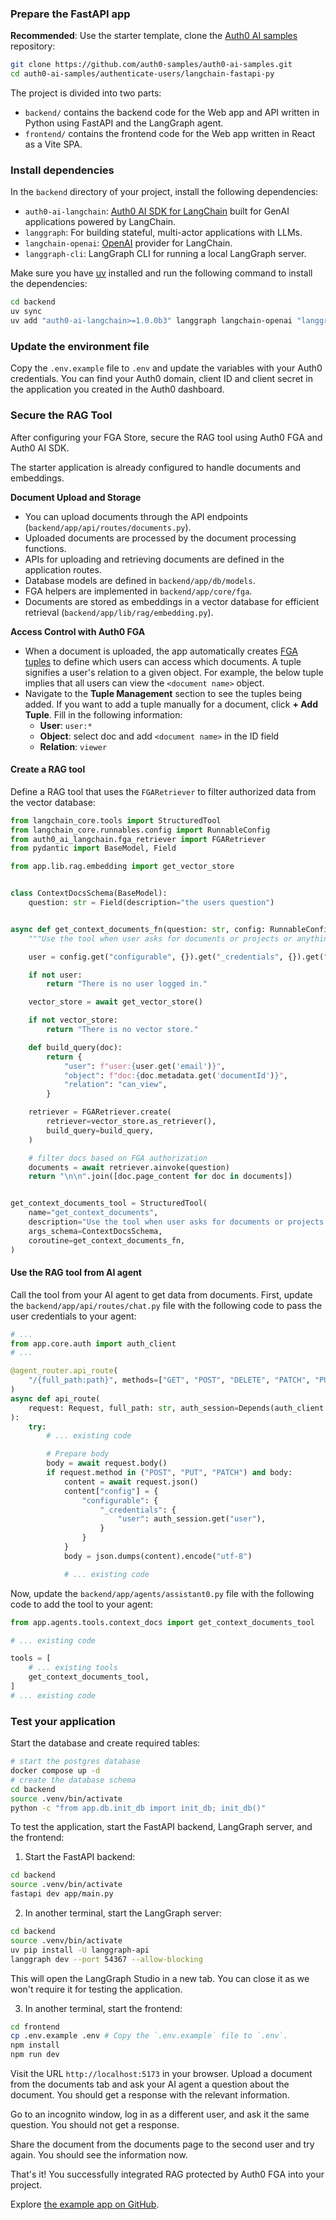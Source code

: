 
<Prerequisites
  callbackUrl="http://localhost:8000/api/auth/callback"
  logoutUrl="http://localhost:5173"
/>

### Prepare the FastAPI app

**Recommended**: Use the starter template, clone the [Auth0 AI samples](https://github.com/auth0-samples/auth0-ai-samples) repository:

```bash wrap lines
git clone https://github.com/auth0-samples/auth0-ai-samples.git
cd auth0-ai-samples/authenticate-users/langchain-fastapi-py
```

The project is divided into two parts:

- `backend/` contains the backend code for the Web app and API written in Python using FastAPI and the LangGraph agent.
- `frontend/` contains the frontend code for the Web app written in React as a Vite SPA.

### Install dependencies

In the `backend` directory of your project, install the following dependencies:

- `auth0-ai-langchain`: [Auth0 AI SDK for LangChain](https://github.com/auth0-lab/auth0-ai-python/tree/main/packages/auth0-ai-langchain) built for GenAI applications powered by LangChain.
- `langgraph`: For building stateful, multi-actor applications with LLMs.
- `langchain-openai`: [OpenAI](https://python.langchain.com/docs/integrations/chat/openai) provider for LangChain.
- `langgraph-cli`: LangGraph CLI for running a local LangGraph server.

Make sure you have [uv](https://docs.astral.sh/uv/) installed and run the following command to install the dependencies:

```bash wrap lines
cd backend
uv sync
uv add "auth0-ai-langchain>=1.0.0b3" langgraph langchain-openai "langgraph-cli[inmem]" --prerelease=allow
```

### Update the environment file

Copy the `.env.example` file to `.env` and update the variables with your Auth0 credentials. You can find your Auth0 domain, client ID and client secret in the application you created in the Auth0 dashboard.


<SetupFGAStore />

### Secure the RAG Tool

After configuring your FGA Store, secure the RAG tool using Auth0 FGA and Auth0 AI SDK.

The starter application is already configured to handle documents and embeddings.

**Document Upload and Storage**

- You can upload documents through the API endpoints (`backend/app/api/routes/documents.py`).
- Uploaded documents are processed by the document processing functions.
- APIs for uploading and retrieving documents are defined in the application routes.
- Database models are defined in `backend/app/db/models`.
- FGA helpers are implemented in `backend/app/core/fga`.
- Documents are stored as embeddings in a vector database for efficient retrieval (`backend/app/lib/rag/embedding.py`).

**Access Control with Auth0 FGA**

- When a document is uploaded, the app automatically creates [FGA tuples](https://docs.fga.dev/fga-concepts#what-is-a-relationship-tuple) to define which users can access which documents. A tuple signifies a user's relation to a given object. For example, the below tuple implies that all users can view the `<document name>` object.
- Navigate to the **Tuple Management** section to see the tuples being added. If you want to add a tuple manually for a document, click **+ Add Tuple**. Fill in the following information:
  - **User**: `user:*`
  - **Object**: select doc and add `<document name>` in the ID field
  - **Relation**: `viewer`

#### Create a RAG tool

Define a RAG tool that uses the `FGARetriever` to filter authorized data from the vector database:

```python backend/app/agents/tools/context_docs.py wrap lines
from langchain_core.tools import StructuredTool
from langchain_core.runnables.config import RunnableConfig
from auth0_ai_langchain.fga_retriever import FGARetriever
from pydantic import BaseModel, Field

from app.lib.rag.embedding import get_vector_store


class ContextDocsSchema(BaseModel):
    question: str = Field(description="the users question")


async def get_context_documents_fn(question: str, config: RunnableConfig):
    """Use the tool when user asks for documents or projects or anything that is stored in the knowledge base."""

    user = config.get("configurable", {}).get("_credentials", {}).get("user") if config else None

    if not user:
        return "There is no user logged in."

    vector_store = await get_vector_store()

    if not vector_store:
        return "There is no vector store."

    def build_query(doc):
        return {
            "user": f"user:{user.get('email')}",
            "object": f"doc:{doc.metadata.get('documentId')}",
            "relation": "can_view",
        }

    retriever = FGARetriever.create(
        retriever=vector_store.as_retriever(),
        build_query=build_query,
    )

    # filter docs based on FGA authorization
    documents = await retriever.ainvoke(question)
    return "\n\n".join([doc.page_content for doc in documents])


get_context_documents_tool = StructuredTool(
    name="get_context_documents",
    description="Use the tool when user asks for documents or projects or anything that is stored in the knowledge base.",
    args_schema=ContextDocsSchema,
    coroutine=get_context_documents_fn,
)
```

#### Use the RAG tool from AI agent

Call the tool from your AI agent to get data from documents. First, update the `backend/app/api/routes/chat.py` file with the following code to pass the user credentials to your agent:

```python backend/app/api/routes/chat.py wrap lines highlight={2,9,21}
# ...
from app.core.auth import auth_client
# ...

@agent_router.api_route(
    "/{full_path:path}", methods=["GET", "POST", "DELETE", "PATCH", "PUT", "OPTIONS"]
)
async def api_route(
    request: Request, full_path: str, auth_session=Depends(auth_client.require_session)
):
    try:
        # ... existing code

        # Prepare body
        body = await request.body()
        if request.method in ("POST", "PUT", "PATCH") and body:
            content = await request.json()
            content["config"] = {
                "configurable": {
                    "_credentials": {
                        "user": auth_session.get("user"),
                    }
                }
            }
            body = json.dumps(content).encode("utf-8")

            # ... existing code
```

Now, update the `backend/app/agents/assistant0.py` file with the following code to add the tool to your agent:

```python backend/app/agents/assistant0.py wrap lines highlight={1,7}
from app.agents.tools.context_docs import get_context_documents_tool

# ... existing code

tools = [
    # ... existing tools
    get_context_documents_tool,
]
# ... existing code
```

### Test your application

Start the database and create required tables:

```bash wrap lines
# start the postgres database
docker compose up -d
# create the database schema
cd backend
source .venv/bin/activate
python -c "from app.db.init_db import init_db; init_db()"
```

To test the application, start the FastAPI backend, LangGraph server, and the frontend:

1. Start the FastAPI backend:

```bash wrap lines
cd backend
source .venv/bin/activate
fastapi dev app/main.py
```

2. In another terminal, start the LangGraph server:

```bash wrap lines
cd backend
source .venv/bin/activate
uv pip install -U langgraph-api
langgraph dev --port 54367 --allow-blocking
```

<Note>
  This will open the LangGraph Studio in a new tab. You can close it as we won't
  require it for testing the application.
</Note>

3. In another terminal, start the frontend:

```bash wrap lines
cd frontend
cp .env.example .env # Copy the `.env.example` file to `.env`.
npm install
npm run dev
```

Visit the URL `http://localhost:5173` in your browser.
Upload a document from the documents tab and ask your AI agent a question about the document. You should get a response with the relevant information.

Go to an incognito window, log in as a different user, and ask it the same question. You should not get a response.

Share the document from the documents page to the second user and try again. You should see the information now.

That's it! You successfully integrated RAG protected by Auth0 FGA into your project.

Explore [the example app on GitHub](https://github.com/auth0-samples/auth0-ai-samples/tree/main/authorization-for-rag/langchain-fastapi-py).
